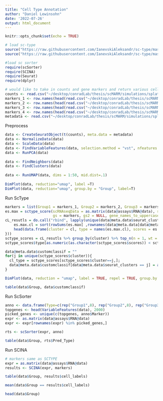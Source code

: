 ```yaml
---
title: "Cell Type Annotation"
author: "Daniel Lewinsohn"
date: '2022-07-26'
output: html_document
---
```


```r
knitr::opts_chunk$set(echo = TRUE)
```

```r
# load sc-type
source("https://raw.githubusercontent.com/IanevskiAleksandr/sc-type/master/R/gene_sets_prepare.R")
source("https://raw.githubusercontent.com/IanevskiAleksandr/sc-type/master/R/sctype_score_.R")

#load sc sorter
require(scSorter)
require(SCINA)
require(Seurat)
require(dplyr)

```

```r
# would like to take in counts and gene markers and return various cell type annotations
counts <- read.csv("~/desktop/conradLab/thesis/scMARM/simulations/splat_0.1_de/counts.csv", header=T, row.names = 1)
markers_1 <- row.names(head(read.csv("~/desktop/conradLab/thesis/scMARM/simulations/splat_0.1_de/group1_de.csv", header=T, row.names = 1), 8))
markers_2 <- row.names(head(read.csv("~/desktop/conradLab/thesis/scMARM/simulations/splat_0.1_de/group2_de.csv", header=T, row.names = 1), 8))
markers_3 <- row.names(head(read.csv("~/desktop/conradLab/thesis/scMARM/simulations/splat_0.1_de/group3_de.csv", header=T, row.names = 1), 8))
markers_4 <- row.names(head(read.csv("~/desktop/conradLab/thesis/scMARM/simulations/splat_0.1_de/group4_de.csv", header=T, row.names = 1), 8))
metadata <- read.csv("~/desktop/conradLab/thesis/scMARM/simulations/splat_0.1_de/meta.csv", header=T, row.names=1)
```

Preprocess

```r
data <- CreateSeuratObject(t(counts), meta.data = metadata)
data <- NormalizeData(data)
data <- ScaleData(data)
data <- FindVariableFeatures(data, selection.method = "vst", nfeatures = 2000)
data <- RunPCA(data)
  
data <- FindNeighbors(data)
data <- FindClusters(data)
  
data <- RunUMAP(data, dims = 1:50, mid.dist=.1)
  
DimPlot(data, reduction="umap", label =T)
DimPlot(data, reduction="umap", group.by = "Group", label=T)
```

Run ScType

```r
markers = list(Group1 = markers_1, Group2 = markers_2, Group3 = markers_3, Group4 = markers_4)
es.max = sctype_score(scRNAseqData = as.matrix(data@assays$RNA@data), scaled = F, 
                      gs = markers, gs2 = NULL, gene_names_to_uppercase = F) 
cL_resutls = do.call("rbind", lapply(unique(data@meta.data$seurat_clusters), function(cl){
    es.max.cl = sort(rowSums(es.max[ ,rownames(data@meta.data[data@meta.data$seurat_clusters==cl, ])]), decreasing = !0)
    head(data.frame(cluster = cl, type = names(es.max.cl), scores = es.max.cl, ncells = sum(data@meta.data$seurat_clusters==cl)), 10)
}))
sctype_scores = cL_resutls %>% group_by(cluster) %>% top_n(n = 1, wt = scores)
sctype_scores$type[as.numeric(as.character(sctype_scores$scores)) < sctype_scores$ncells/4] = "Unknown"
```

```r
data@meta.data$customclassif = ""
for(j in unique(sctype_scores$cluster)){
  cl_type = sctype_scores[sctype_scores$cluster==j,]; 
  data@meta.data$customclassif[data@meta.data$seurat_clusters == j] = as.character(cl_type$type[1])
}

DimPlot(data, reduction = "umap", label = TRUE, repel = TRUE, group.by = 'customclassif')    
```
```r
table(data$Group, data$customclassif)
```



Run ScSorter

```r
anno <- data.frame(Type=c(rep("Group1",8), rep("Group2",8), rep("Group3", 8), rep("Group4",8)), Marker=c(markers_1, markers_2, markers_3, markers_4))
topgenes <- head(VariableFeatures(data), 2000)
picked_genes <- unique(c(topgenes, anno$Marker))
expr <- as.matrix(data@assays$RNA@data)
expr <- expr[rownames(expr) %in% picked_genes,]
```

```r
rts <- scSorter(expr, anno)
```

```r
table(data$Group, rts$Pred_Type)
```

Run SCINA

```r
# markers same as SCTYPE
expr = as.matrix(data@assays$RNA@data)
results <- SCINA(expr, markers)
```

```r
table(data$Group, results$cell_labels)
```

```r
mean(data$Group == results$cell_labels)
```

```r
head(data$Group)
```

